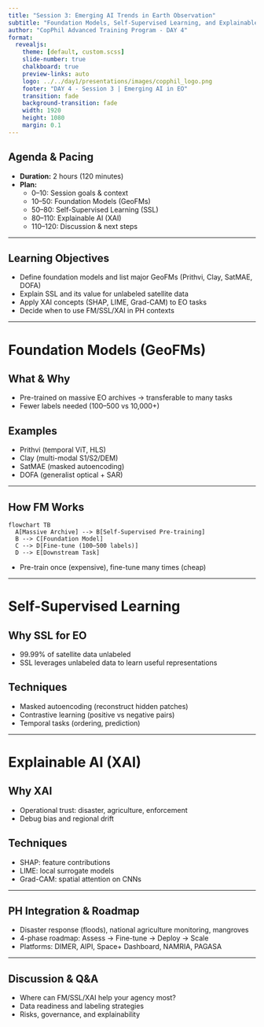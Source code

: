 ```yaml
---
title: "Session 3: Emerging AI Trends in Earth Observation"
subtitle: "Foundation Models, Self-Supervised Learning, and Explainable AI"
author: "CopPhil Advanced Training Program - DAY 4"
format:
  revealjs:
    theme: [default, custom.scss]
    slide-number: true
    chalkboard: true
    preview-links: auto
    logo: ../../day1/presentations/images/copphil_logo.png
    footer: "DAY 4 - Session 3 | Emerging AI in EO"
    transition: fade
    background-transition: fade
    width: 1920
    height: 1080
    margin: 0.1
---
```


## Agenda & Pacing {.smaller}

- **Duration:** 2 hours (120 minutes)
- **Plan:**
  - 0–10: Session goals & context
  - 10–50: Foundation Models (GeoFMs)
  - 50–80: Self-Supervised Learning (SSL)
  - 80–110: Explainable AI (XAI)
  - 110–120: Discussion & next steps

---

## Learning Objectives

- Define foundation models and list major GeoFMs (Prithvi, Clay, SatMAE, DOFA)
- Explain SSL and its value for unlabeled satellite data
- Apply XAI concepts (SHAP, LIME, Grad-CAM) to EO tasks
- Decide when to use FM/SSL/XAI in PH contexts

---

# Foundation Models (GeoFMs) {background-color="#2C5F77"}

## What & Why

- Pre-trained on massive EO archives → transferable to many tasks
- Fewer labels needed (100–500 vs 10,000+)

## Examples

- Prithvi (temporal ViT, HLS)
- Clay (multi-modal S1/S2/DEM)
- SatMAE (masked autoencoding)
- DOFA (generalist optical + SAR)

---

## How FM Works

```mermaid
flowchart TB
  A[Massive Archive] --> B[Self-Supervised Pre-training]
  B --> C[Foundation Model]
  C --> D[Fine-tune (100–500 labels)]
  D --> E[Downstream Task]
```

- Pre-train once (expensive), fine-tune many times (cheap)

---

# Self-Supervised Learning {background-color="#2C5F77"}

## Why SSL for EO

- 99.99% of satellite data unlabeled
- SSL leverages unlabeled data to learn useful representations

## Techniques

- Masked autoencoding (reconstruct hidden patches)
- Contrastive learning (positive vs negative pairs)
- Temporal tasks (ordering, prediction)

---

# Explainable AI (XAI) {background-color="#2C5F77"}

## Why XAI

- Operational trust: disaster, agriculture, enforcement
- Debug bias and regional drift

## Techniques

- SHAP: feature contributions
- LIME: local surrogate models
- Grad-CAM: spatial attention on CNNs

---

## PH Integration & Roadmap

- Disaster response (floods), national agriculture monitoring, mangroves
- 4-phase roadmap: Assess → Fine-tune → Deploy → Scale
- Platforms: DIMER, AIPI, Space+ Dashboard, NAMRIA, PAGASA

---

## Discussion & Q&A

- Where can FM/SSL/XAI help your agency most?
- Data readiness and labeling strategies
- Risks, governance, and explainability
